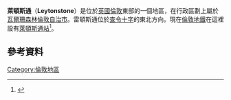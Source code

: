 {{Infobox UK place
| official_name = Leytonstone
| static_image_name = Leytonstone High Road Christmas lights, London, England 02.jpg
| map_type = Greater London
| region = 大倫敦
| country = England
| london_borough = Waltham Forest
| constituency_westminster = [[Leyton_and_Wanstead_(UK_Parliament_constituency)|Leyton and Wanstead]]
| post_town = LONDON
| postcode_area = E
| postcode_district = E11<br>E15
| dial_code = 020
| os_grid_reference = TQ3987
|latitude = 51.569
|longitude = 0.010
| population = 12,879
| population_ref = (2011 Census. Ward)<ref>{{cite web|url=http://www.neighbourhood.statistics.gov.uk/dissemination/LeadKeyFigures.do?a=7&b=13689112&c=Leytonstone&d=14&e=62&g=6338955&i=1001x1003x1032x1004&o=362&m=0&r=1&s=1476871037968&enc=1|title=Waltham Forest Ward population 2011|accessdate=19 October 2016|publisher=Office for National Statistics|work=Neighbourhood Statistics|archive-url=https://web.archive.org/web/20161021060513/http://www.neighbourhood.statistics.gov.uk/dissemination/LeadKeyFigures.do?a=7&b=13689112&c=Leytonstone&d=14&e=62&g=6338955&i=1001x1003x1032x1004&o=362&m=0&r=1&s=1476871037968&enc=1|archive-date=2016-10-21|dead-url=yes}}</ref>
| static_image_caption = 
}}
'''萊頓斯通'''（'''Leytonstone'''）是位於[[英國|英國]][[倫敦|倫敦]]東部的一個地區，在行政區劃上屬於[[瓦爾珊森林倫敦自治市|瓦爾珊森林倫敦自治市]]。雷頓斯通位於[[查令十字|查令十字]]的東北方向。現在[[倫敦地鐵|倫敦地鐵]]在這裡設有[[萊頓斯通站|萊頓斯通站]]<ref name=UN591>{{cite journal|title=How it used to be - freight on The Underground 50 years ago|journal=Underground News|date=March 2011|issue=591|pages=175–183|editor1-first=Brian|editor1-last=Hardy|publisher=London Underground Railway Society|issn=0306-8617}}</ref>。

==參考資料==
{{reflist}}
[[Category:倫敦地區|Category:倫敦地區]]